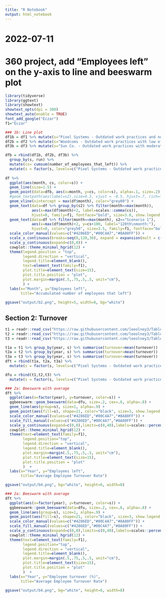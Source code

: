 ```yaml
---
title: "R Notebook"
output: html_notebook
---
```


# 2022-07-11
# 360 project, add “Employees left” on the y-axis to line and beeswarm plot

```r
library(tidyverse)
library(ggtext)
library(showtext)
showtext_opts(dpi = 300)
showtext_auto(enable = TRUE)
font_add_google("Eczar")
f1="Eczar"
```


```r
### 1b: Line plot
df1b = df1 %>% mutate(s="Pixel Systems - Outdated work practices and no efforts to improve work culture", s2 ="Scenario 1")
df2b = df2 %>% mutate(s="Woodcoms - Outdated work practices with low efforts to improve work culture", s2 ="Scenario 2")
df3b = df3 %>% mutate(s="Sun Co. - Outdated work practices with moderate efforts to improve work culture", s2 ="Scenario 3")

dfb = rbind(df1b, df2b, df3b) %>% 
  group_by(s, run) %>%
  mutate(cs= cumsum(number_of_employees_that_left)) %>%
  mutate(s = factor(s, levels=c("Pixel Systems - Outdated work practices and no efforts to improve work culture","Woodcoms - Outdated work practices with low efforts to improve work culture", "Sun Co. - Outdated work practices with moderate efforts to improve work culture")))
  
df %>%
  ggplot(aes(month, cs, color=s)) +
  geom_line(size=1.5) +
  geom_point(data=dfb, aes(x=month, y=cs, color=s), alpha=.1, size=.2) +
  #geom_textpath(aes(label=s2),size=4.3, vjust = -0.5, hjust=.7, rich=TRUE, family=f1) +
  geom_vline(xintercept = max(df$month), color="grey80") +
  geom_text(data=df %>% group_by(s2) %>% filter(month==max(month)),
            aes(x=max(df$month)+2, label=scales::comma(cs)), 
            hjust=0, family=f1, fontface="bold", size=3.8, show.legend = F) +
  geom_text(data=df %>% filter(month==max(month), s2=="Scenario 1"),
            aes(x=max(df$month)+2, y=cs+100, label="120th\nmonth:"), 
            hjust=0, color="grey50", size=3.5, family=f1, fontface="bold", lineheight=1) +
  scale_color_manual(values=c("#4286ED","#00C4A7","#8A80FF")) +
  scale_x_continuous(breaks=seq(0,120,30), expand = expansion(mult = c(0.01, 0.1)),) +
  scale_y_continuous(expand=c(0,0)) +
  cowplot::theme_minimal_hgrid(12) +
  theme(legend.position = "top",
        legend.direction = "vertical",
        legend.title=element_blank(),
        text=element_text(family=f1),
        plot.title=element_text(size=15),
        plot.title.position = "plot",
        plot.margin=margin(.5,.75,.5,.5, unit="cm"),
        ) +
  labs(x="Month", y="Employees left",
       title="Accumulated number of employees that left")
       
ggsave("output/b2.png", height=5, width=8, bg="white")
```




## Section 2: Turnover

```r
t1 = readr::read_csv("https://raw.githubusercontent.com/leeolney3/Tables/main/2022/project360/20220420-results/scenario_01_turnover.csv") %>% janitor::clean_names() %>% mutate(s="Pixel Systems - Outdated work practices and no efforts to improve work culture")
t2 = readr::read_csv("https://raw.githubusercontent.com/leeolney3/Tables/main/2022/project360/20220420-results/scenario_02_turnover.csv") %>% janitor::clean_names() %>% mutate(s="Woodcoms - Outdated work practices with low efforts to improve work culture")
t3 = readr::read_csv("https://raw.githubusercontent.com/leeolney3/Tables/main/2022/project360/20220420-results/scenario_03_turnover.csv") %>% janitor::clean_names() %>% mutate(s="Sun Co. - Outdated work practices with moderate efforts to improve work culture")

t1a = t1 %>% group_by(year, s) %>% summarise(turnover=mean(turnover)) 
t2a = t2 %>% group_by(year, s) %>% summarise(turnover=mean(turnover)) 
t3a = t3 %>% group_by(year, s) %>% summarise(turnover=mean(turnover)) 
dft = rbind(t1a, t2a, t3a) %>%
  mutate(s = factor(s, levels=c("Pixel Systems - Outdated work practices and no efforts to improve work culture","Woodcoms - Outdated work practices with low efforts to improve work culture","Sun Co. - Outdated work practices with moderate efforts to improve work culture")))

dfu = rbind(t1,t2,t3) %>%
  mutate(s = factor(s, levels=c("Pixel Systems - Outdated work practices and no efforts to improve work culture","Woodcoms - Outdated work practices with low efforts to improve work culture","Sun Co. - Outdated work practices with moderate efforts to improve work culture")))

### 2a: Beeswarm with average
dft %>%
  ggplot(aes(x=factor(year), y=turnover, color=s)) +
  ggbeeswarm::geom_beeswarm(data=dfu, size=.2, cex=.6, alpha=.8) +
  geom_line(aes(group=s), size=1, alpha=.9) +
  geom_point(aes(fill=s), shape=21, color="black", size=3, show.legend = F) +
  scale_color_manual(values=c("#4286ED","#00C4A7","#8A80FF")) +
  scale_fill_manual(values=c("#4286ED","#00C4A7","#8A80FF")) +
  scale_y_continuous(expand=c(0,0),limits=c(0,40),labels=scales::percent_format(scale=1)) +
  cowplot::theme_minimal_hgrid(12) +
  theme(text=element_text(family=f1),
        legend.position="top",
        legend.direction = "vertical",
        legend.title=element_blank(),
        plot.margin=margin(.5,.75,.5,.5, unit="cm"),
        plot.title=element_text(size=15),
        plot.title.position = "plot"
        )  +
  labs(x="Year", y="Employees left",
       title="Average Employee Turnover Rate")

ggsave("output/b4.png", bg="white", height=6, width=8)
```

```r
### 2a: Beeswarm with average
dft %>%
  ggplot(aes(x=factor(year), y=turnover, color=s)) +
  ggbeeswarm::geom_beeswarm(data=dfu, size=.2, cex=.6, alpha=.8) +
  geom_line(aes(group=s), size=1, alpha=.9) +
  geom_point(aes(fill=s), shape=21, color="black", size=3, show.legend = F) +
  scale_color_manual(values=c("#4286ED","#00C4A7","#8A80FF")) +
  scale_fill_manual(values=c("#4286ED","#00C4A7","#8A80FF")) +
  scale_y_continuous(expand=c(0,0),limits=c(0,40),labels=scales::percent_format(scale=1)) +
  cowplot::theme_minimal_hgrid(12) +
  theme(text=element_text(family=f1),
        legend.position="top",
        legend.direction = "vertical",
        legend.title=element_blank(),
        plot.margin=margin(.5,.75,.5,.5, unit="cm"),
        plot.title=element_text(size=15),
        plot.title.position = "plot"
        )  +
  labs(x="Year", y="Employee turnover (%)",
       title="Average Employee Turnover Rate")

ggsave("output/b4.png", bg="white", height=6, width=8)
```

  

